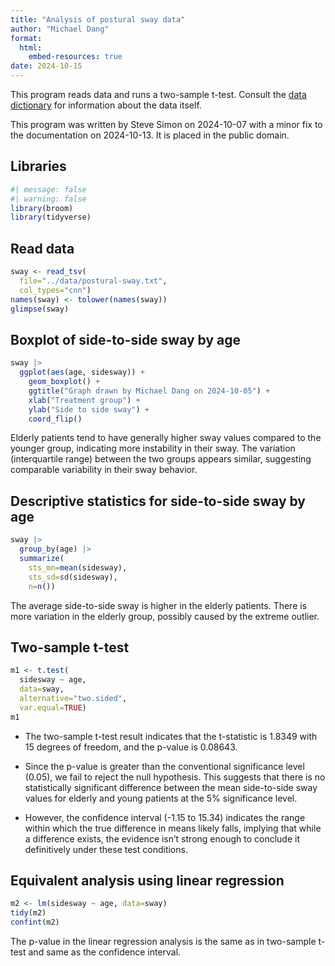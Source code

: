 ---
title: "Analysis of postural sway data"
author: "Michael Dang"
format: 
  html:
    embed-resources: true
date: 2024-10-15
---

This program reads data and runs a two-sample t-test. Consult the [data dictionary][dic] for information about the data itself.

[dic]: https://github.com/pmean/data/blob/main/files/postural-sway.yaml

This program was written by Steve Simon on 2024-10-07 with a minor fix to the documentation on 2024-10-13. It is placed in the public domain.

## Libraries

```{r setup}
#| message: false
#| warning: false
library(broom)
library(tidyverse)
```

## Read data

```{r read-memory}
sway <- read_tsv(
  file="../data/postural-sway.txt",
  col_types="cnn")
names(sway) <- tolower(names(sway))
glimpse(sway)
```

## Boxplot of side-to-side sway by age

```{r}
sway |>
  ggplot(aes(age, sidesway)) +
    geom_boxplot() +
    ggtitle("Graph drawn by Michael Dang on 2024-10-05") +
    xlab("Treatment group") +
    ylab("Side to side sway") +
    coord_flip()
```
Elderly patients tend to have generally higher sway values compared to the younger group, indicating more instability in their sway. The variation (interquartile range) between the two groups appears similar, suggesting comparable variability in their sway behavior.

## Descriptive statistics for side-to-side sway by age

```{r group-means}
sway |>
  group_by(age) |>
  summarize(
    sts_mn=mean(sidesway),
    sts_sd=sd(sidesway),
    n=n())
```

The average side-to-side sway is higher in the elderly patients. There is more variation in the elderly group, possibly caused by the extreme outlier.

## Two-sample t-test

```{r t-test}
m1 <- t.test(
  sidesway ~ age, 
  data=sway,
  alternative="two.sided",
  var.equal=TRUE)
m1
```
- The two-sample t-test result indicates that the t-statistic is 1.8349 with 15 degrees of freedom, and the p-value is 0.08643. 

- Since the p-value is greater than the conventional significance level (0.05), we fail to reject the null hypothesis. This suggests that there is no statistically significant difference between the mean side-to-side sway values for elderly and young patients at the 5% significance level. 

- However, the confidence interval (-1.15 to 15.34) indicates the range within which the true difference in means likely falls, implying that while a difference exists, the evidence isn't strong enough to conclude it definitively under these test conditions.


## Equivalent analysis using linear regression

```{r lm}
m2 <- lm(sidesway ~ age, data=sway)
tidy(m2)
confint(m2)
```
The p-value in the linear regression analysis is the same as in two-sample t-test and same as the confidence interval.
